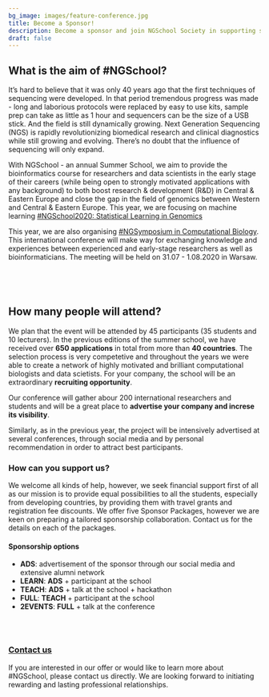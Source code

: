 ```yaml
---
bg_image: images/feature-conference.jpg
title: Become a Sponsor!
description: Become a sponsor and join NGSchool Society in supporting science!
draft: false
---
```

## What is the aim of #NGSchool?


It’s hard to believe that it was only 40 years ago that the first techniques of sequencing were developed. In that period tremendous progress was made - long and laborious protocols were replaced by easy to use kits, sample prep can take as little as 1 hour and sequencers can be the size of a USB stick. And the field is still dynamically growing. Next Generation Sequencing (NGS) is rapidly revolutionizing biomedical research and clinical diagnostics while still growing and evolving. There’s no doubt that the influence of sequencing will only expand.

With NGSchool - an annual Summer School, we aim to provide the bioinformatics course for researchers and data scientists in the early stage of their careers (while being open to strongly motivated applications with any background) to both boost research & development (R&D) in Central & Eastern Europe and close the gap in the field of genomics between Western and Central & Eastern Europe. This year, we are focusing on machine learning [#NGSchool2020: Statistical Learning in Genomics](/ngschool2020)

This year, we are also organising [#NGSymposium in Computational Biology](/conference). This international conference will make way for exchanging knowledge and experiences between experienced and early-stage researchers as well as bioinformaticians. The meeting will be held on 31.07 - 1.08.2020 in Warsaw. 

<div class="row" style="margin-top: 5px;">
<br>
<div class="col-md-6">
  <img class="img-responsive w-100" src="/images/ngschool/2019-005.jpg" alt="">
</div>
<div class="col-md-6">
  <img class="img-responsive w-100" src="/images/ngschool/2019-002.jpg" alt="">
</div>
</div>

## How many people will attend?

We plan that the event will be attended by 45 participants (35 students and 10 lecturers). In the previous editions of the summer school, we have received over **650 applications** in total from more than **40 countries**. The selection process is very competetive and throughout the years we were able to create a network of highly motivated and brilliant computational biologists and data scietists. For your company, the school will be an extraordinary **recruiting opportunity**.

Our conference will gather abour 200 international researchers and students and will be a great place to **advertise your company and increse its visibility**.  

Similarly, as in the previous year, the project will be intensively advertised at several conferences, through social media and by personal recommendation in order to attract best participants.   

### How can you support us?

We welcome all kinds of help, however, we seek financial support first of all as our mission is to provide equal possibilities to all the students, especially from developing countries, by providing them with travel grants and registration fee discounts. We offer five Sponsor Packages, however we are keen on preparing a tailored sponsorship collaboration. Contact us for the details on each of the packages.

#### Sponsorship options

* **ADS**: advertisement of the sponsor through our social media and extensive alumni network  
* **LEARN**: **ADS** + participant at the school   
* **TEACH**: **ADS** + talk at the school + hackathon   
* **FULL**: **TEACH** + participant at the school  
* **2EVENTS**: **FULL** + talk at the conference   

<div class="row" style="margin-top: 5px;">
<br>
<div class="col-md-2"></div>
<div class="col-md-8">
  <img class="img-responsive w-100" src="/images/feature-society.jpg" alt="">
</div>
<div class="col-md-2"></div>
</div>

### [Contact us](/contact)
  
If you are interested in our offer or would like to learn more about #NGSchool, please contact us directly. We are looking forward to initiating rewarding and lasting professional relationships.  